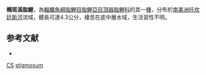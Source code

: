 {{Speciesbox
| status = DD
| status_system = IUCN3.1
| genus = Characidium
| species = stigmosum
| authority = Melo & Buckup, 2002
| synonyms = 
}}
'''橢斑溪脂鯉'''，為[[輻鰭魚綱|輻鰭魚綱]][[脂鯉目|脂鯉目]][[脂鯉亞目|脂鯉亞目]][[頂器脂鯉科|頂器脂鯉科]]的其一[[種|種]]，分布於[[南美洲|南美洲]][[托坎廷斯河|托坎廷斯河]]流域，體長可達4.3公分，棲息在底中層水域，生活習性不明。

==参考文献==
{{refbegin}}
*{{FishBase_species|genus=Characidium|species=stigmosum|year=2013|month=10}}
{{refend}}
{{Taxonbar|from=Q5580292}}

[[Category:IUCN红色名录数据缺乏物种|CS]]
[[Category:溪脂鯉屬|stigmosum]]